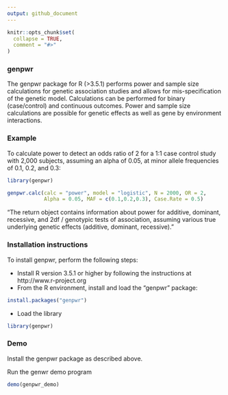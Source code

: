 ```yaml
---
output: github_document
---
```


<!-- README.md is generated from README.Rmd. Please edit that file -->

```r
knitr::opts_chunk$set(
  collapse = TRUE,
  comment = "#>"
)
```


### genpwr

The genpwr package for R (>3.5.1) performs power and sample size calculations for genetic association studies and allows for mis-specification of the genetic model.  Calculations can be performed for binary (case/control) and continuous outcomes.  Power and sample size calculations are possible for genetic effects as well as gene by environment interactions.

### Example

To calculate power to detect an odds ratio of 2 for a 1:1 case control study with 2,000 subjects, assuming an alpha of 0.05, at minor allele frequencies of 0.1, 0.2, and 0.3:

```r
library(genpwr)

genpwr.calc(calc = "power", model = "logistic", N = 2000, OR = 2,
            Alpha = 0.05, MAF = c(0.1,0.2,0.3), Case.Rate = 0.5)
```

"The return object contains information about power for additive, dominant, recessive, and 2df / genotypic tests of association, assuming various true underlying genetic effects (additive, dominant, recessive). "


### Installation instructions

To install genpwr, perform the following steps:

* Install R version 3.5.1 or higher by following the instructions at http://www.r-project.org
* From the R environment, install and load the "genpwr" package:

```R
install.packages("genpwr")
```
* Load the library

```R
library(genpwr)
```

### Demo

Install the genpwr package as described above.

Run the genwr demo program

```R
demo(genpwr_demo)
```


